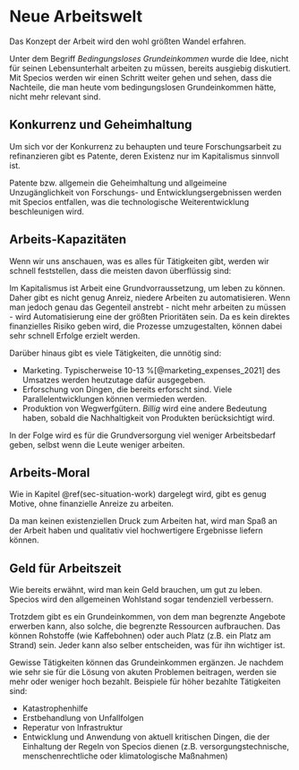 # Neue Arbeitswelt {#sec-implementation-work}

Das Konzept der Arbeit wird den wohl größten Wandel erfahren.

Unter dem Begriff _Bedingungsloses Grundeinkommen_ wurde die Idee,
nicht für seinen Lebensunterhalt arbeiten zu müssen,
bereits ausgiebig diskutiert.
Mit Specios werden wir einen Schritt weiter gehen und sehen,
dass die Nachteile, die man heute vom bedingungslosen Grundeinkommen hätte,
nicht mehr relevant sind.

## Konkurrenz und Geheimhaltung

Um sich vor der Konkurrenz zu behaupten und teure Forschungsarbeit zu refinanzieren
gibt es Patente, deren Existenz nur im Kapitalismus sinnvoll ist.

Patente bzw. allgemein die Geheimhaltung und allgeimeine Unzugänglichkeit
von Forschungs- und Entwicklungsergebnissen werden mit Specios entfallen,
was die technologische Weiterentwicklung beschleunigen wird.

## Arbeits-Kapazitäten {#sec-implementation-work-capacities}

Wenn wir uns anschauen, was es alles für Tätigkeiten gibt,
werden wir schnell feststellen, dass die meisten davon überflüssig sind:

Im Kapitalismus ist Arbeit eine Grundvorraussetzung, um leben zu können.
Daher gibt es nicht genug Anreiz, niedere Arbeiten zu automatisieren.
Wenn man jedoch genau das Gegenteil anstrebt - nicht mehr arbeiten zu müssen -
wird Automatisierung eine der größten Prioritäten sein.
Da es kein direktes finanzielles Risiko geben wird, die Prozesse umzugestalten,
können dabei sehr schnell Erfolge erzielt werden.

Darüber hinaus gibt es viele Tätigkeiten, die unnötig sind:

- Marketing.
    Typischerweise 10-13&nbsp;%[@marketing_expenses_2021] des Umsatzes werden heutzutage dafür ausgegeben.
- Erforschung von Dingen, die bereits erforscht sind.
    Viele Parallelentwicklungen können vermieden werden.
- Produktion von Wegwerfgütern.
    _Billig_ wird eine andere Bedeutung haben, sobald die Nachhaltigkeit von Produkten berücksichtigt wird.

In der Folge wird es für die Grundversorgung viel weniger Arbeitsbedarf geben,
selbst wenn die Leute weniger arbeiten.

## Arbeits-Moral

Wie in Kapitel \@ref(sec-situation-work) dargelegt wird,
gibt es genug Motive, ohne finanzielle Anreize zu arbeiten.

Da man keinen existenziellen Druck zum Arbeiten hat,
wird man Spaß an der Arbeit haben
und qualitativ viel hochwertigere Ergebnisse liefern können.

## Geld für Arbeitszeit {#sec-implementation-work-money}

Wie bereits erwähnt, wird man kein Geld brauchen, um gut zu leben.
Specios wird den allgemeinen Wohlstand sogar tendenziell verbessern.

Trotzdem gibt es ein Grundeinkommen, von dem man begrenzte Angebote erwerben kann,
also solche, die begrenzte Ressourcen aufbrauchen.
Das können Rohstoffe (wie Kaffebohnen) oder auch Platz (z.B. ein Platz am Strand) sein.
Jeder kann also selber entscheiden, was für ihn wichtiger ist.

Gewisse Tätigkeiten können das Grundeinkommen ergänzen.
Je nachdem wie sehr sie für die Lösung von akuten Problemen beitragen,
werden sie mehr oder weniger hoch bezahlt.
Beispiele für höher bezahlte Tätigkeiten sind:

- Katastrophenhilfe
- Erstbehandlung von Unfallfolgen
- Reperatur von Infrastruktur
- Entwicklung und Anwendung von aktuell kritischen Dingen,
    die der Einhaltung der Regeln von Specios dienen
    (z.B. versorgungstechnische, menschenrechtliche oder klimatologische Maßnahmen)
